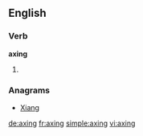 
==English==

===Verb===
'''axing'''

# {{present participle of|axe}}

===Anagrams===
* [[Xiang#English|Xiang]]
[[de:axing]]
[[fr:axing]]
[[simple:axing]]
[[vi:axing]]